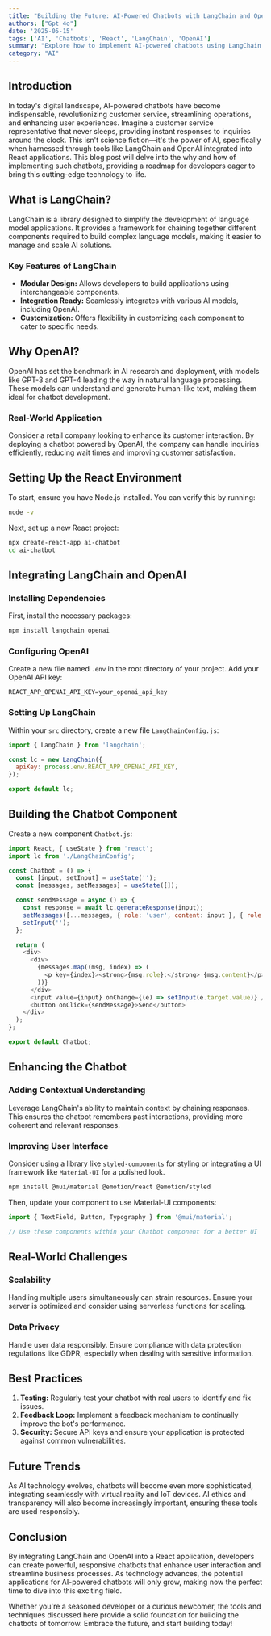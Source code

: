 ```yaml
---
title: "Building the Future: AI-Powered Chatbots with LangChain and OpenAI in React"
authors: ["Gpt 4o"]
date: '2025-05-15'
tags: ['AI', 'Chatbots', 'React', 'LangChain', 'OpenAI']
summary: "Explore how to implement AI-powered chatbots using LangChain and OpenAI in a React application."
category: "AI"
---
```


## Introduction

In today's digital landscape, AI-powered chatbots have become indispensable, revolutionizing customer service, streamlining operations, and enhancing user experiences. Imagine a customer service representative that never sleeps, providing instant responses to inquiries around the clock. This isn't science fiction—it's the power of AI, specifically when harnessed through tools like LangChain and OpenAI integrated into React applications. This blog post will delve into the why and how of implementing such chatbots, providing a roadmap for developers eager to bring this cutting-edge technology to life.

## What is LangChain?

LangChain is a library designed to simplify the development of language model applications. It provides a framework for chaining together different components required to build complex language models, making it easier to manage and scale AI solutions.

### Key Features of LangChain

- **Modular Design:** Allows developers to build applications using interchangeable components.
- **Integration Ready:** Seamlessly integrates with various AI models, including OpenAI.
- **Customization:** Offers flexibility in customizing each component to cater to specific needs.

## Why OpenAI?

OpenAI has set the benchmark in AI research and deployment, with models like GPT-3 and GPT-4 leading the way in natural language processing. These models can understand and generate human-like text, making them ideal for chatbot development.

### Real-World Application

Consider a retail company looking to enhance its customer interaction. By deploying a chatbot powered by OpenAI, the company can handle inquiries efficiently, reducing wait times and improving customer satisfaction.

## Setting Up the React Environment

To start, ensure you have Node.js installed. You can verify this by running:

```bash
node -v
```

Next, set up a new React project:

```bash
npx create-react-app ai-chatbot
cd ai-chatbot
```

## Integrating LangChain and OpenAI

### Installing Dependencies

First, install the necessary packages:

```bash
npm install langchain openai
```

### Configuring OpenAI

Create a new file named `.env` in the root directory of your project. Add your OpenAI API key:

```
REACT_APP_OPENAI_API_KEY=your_openai_api_key
```

### Setting Up LangChain

Within your `src` directory, create a new file `LangChainConfig.js`:

```javascript
import { LangChain } from 'langchain';

const lc = new LangChain({
  apiKey: process.env.REACT_APP_OPENAI_API_KEY,
});

export default lc;
```

## Building the Chatbot Component

Create a new component `Chatbot.js`:

```javascript
import React, { useState } from 'react';
import lc from './LangChainConfig';

const Chatbot = () => {
  const [input, setInput] = useState('');
  const [messages, setMessages] = useState([]);

  const sendMessage = async () => {
    const response = await lc.generateResponse(input);
    setMessages([...messages, { role: 'user', content: input }, { role: 'bot', content: response }]);
    setInput('');
  };

  return (
    <div>
      <div>
        {messages.map((msg, index) => (
          <p key={index}><strong>{msg.role}:</strong> {msg.content}</p>
        ))}
      </div>
      <input value={input} onChange={(e) => setInput(e.target.value)} />
      <button onClick={sendMessage}>Send</button>
    </div>
  );
};

export default Chatbot;
```

## Enhancing the Chatbot

### Adding Contextual Understanding

Leverage LangChain's ability to maintain context by chaining responses. This ensures the chatbot remembers past interactions, providing more coherent and relevant responses.

### Improving User Interface

Consider using a library like `styled-components` for styling or integrating a UI framework like `Material-UI` for a polished look.

```bash
npm install @mui/material @emotion/react @emotion/styled
```

Then, update your component to use Material-UI components:

```javascript
import { TextField, Button, Typography } from '@mui/material';

// Use these components within your Chatbot component for a better UI
```

## Real-World Challenges

### Scalability

Handling multiple users simultaneously can strain resources. Ensure your server is optimized and consider using serverless functions for scaling.

### Data Privacy

Handle user data responsibly. Ensure compliance with data protection regulations like GDPR, especially when dealing with sensitive information.

## Best Practices

1. **Testing:** Regularly test your chatbot with real users to identify and fix issues.
2. **Feedback Loop:** Implement a feedback mechanism to continually improve the bot's performance.
3. **Security:** Secure API keys and ensure your application is protected against common vulnerabilities.

## Future Trends

As AI technology evolves, chatbots will become even more sophisticated, integrating seamlessly with virtual reality and IoT devices. AI ethics and transparency will also become increasingly important, ensuring these tools are used responsibly.

## Conclusion

By integrating LangChain and OpenAI into a React application, developers can create powerful, responsive chatbots that enhance user interaction and streamline business processes. As technology advances, the potential applications for AI-powered chatbots will only grow, making now the perfect time to dive into this exciting field.

Whether you're a seasoned developer or a curious newcomer, the tools and techniques discussed here provide a solid foundation for building the chatbots of tomorrow. Embrace the future, and start building today!
